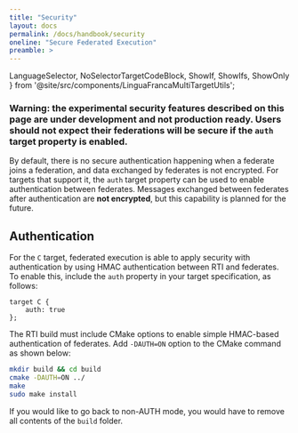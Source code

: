 ```yaml
---
title: "Security"
layout: docs
permalink: /docs/handbook/security
oneline: "Secure Federated Execution"
preamble: >
---
```


  LanguageSelector,
  NoSelectorTargetCodeBlock,
  ShowIf, ShowIfs, ShowOnly
} from '@site/src/components/LinguaFrancaMultiTargetUtils';

<LanguageSelector c />

### Warning: the experimental security features described on this page are under development and not production ready. Users should not expect their federations will be secure if the `auth` target property is enabled.

By default, there is no secure authentication happening when a federate joins a federation, and data exchanged by federates is not encrypted. For targets that support it, the `auth` target property can be used to enable authentication between federates. Messages exchanged between federates after authentication are **not encrypted**, but this capability is planned for the future.

<ShowOnly c>

## Authentication

For the `C` target, federated execution is able to apply security with authentication by using HMAC authentication between RTI and federates. To enable this, include the `auth` property in your target specification, as follows:

```lf-c
target C {
    auth: true
};
```

The RTI build must include CMake options to enable simple HMAC-based authentication of federates. Add `-DAUTH=ON` option to the CMake command as shown below:

```bash
mkdir build && cd build
cmake -DAUTH=ON ../
make
sudo make install
```

If you would like to go back to non-AUTH mode, you would have to remove all contents of the `build` folder.

</ShowOnly>